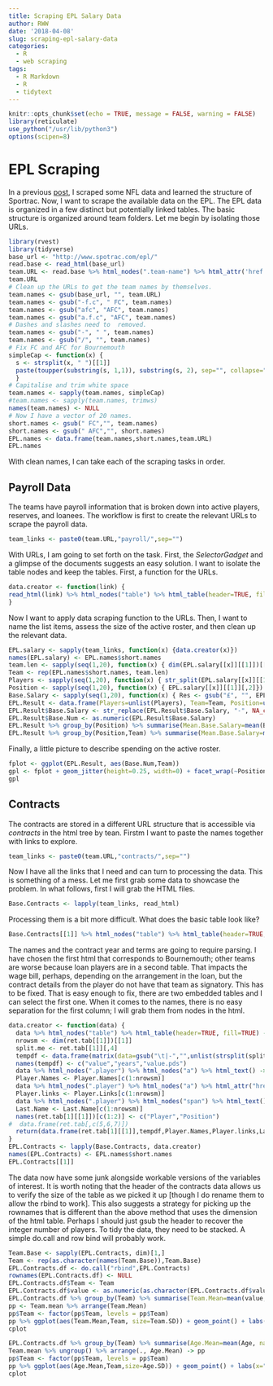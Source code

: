 ```yaml
---
title: Scraping EPL Salary Data
author: RWW
date: '2018-04-08'
slug: scraping-epl-salary-data
categories:
  - R
  - web scraping
tags:
  - R Markdown
  - R
  - tidytext
---
```


```r
knitr::opts_chunk$set(echo = TRUE, message = FALSE, warning = FALSE)
library(reticulate)
use_python("/usr/lib/python3")
options(scipen=8)
```

# EPL Scraping

In a previous [post](https://www.data.viajes/post/scraping-the-nfl-salary-cap-data-with-python-and-r/), I scraped some NFL data and learned the structure of Sportrac.  Now, I want to scrape the available data on the EPL.  The EPL data is organized in a few distinct but potentially linked tables.  The basic structure is organized around team folders.  Let me begin by isolating those URLs.

```r
library(rvest)
library(tidyverse)
base_url <- "http://www.spotrac.com/epl/"
read.base <- read_html(base_url)
team.URL <- read.base %>% html_nodes(".team-name") %>% html_attr('href')
team.URL
# Clean up the URLs to get the team names by themselves.
team.names <- gsub(base_url, "", team.URL)
team.names <- gsub("-f.c", " FC", team.names)
team.names <- gsub("afc", "AFC", team.names)
team.names <- gsub("a.f.c", "AFC", team.names)
# Dashes and slashes need to  removed.
team.names <- gsub("-", " ", team.names)
team.names <- gsub("/", "", team.names)
# Fix FC and AFC for Bournemouth
simpleCap <- function(x) {
  s <- strsplit(x, " ")[[1]]
  paste(toupper(substring(s, 1,1)), substring(s, 2), sep="", collapse=" ")
  }
# Capitalise and trim white space
team.names <- sapply(team.names, simpleCap)
#team.names <- sapply(team.names, trimws)
names(team.names) <- NULL
# Now I have a vector of 20 names.
short.names <- gsub(" FC","", team.names)
short.names <- gsub(" AFC","", short.names)
EPL.names <- data.frame(team.names,short.names,team.URL)
EPL.names
```

With clean names, I can take each of the scraping tasks in order.


## Payroll Data

The teams have payroll information that is broken down into active players, reserves, and loanees.  The workflow is first to create the relevant URLs to scrape the payroll data. 

```r
team_links <- paste0(team.URL,"payroll/",sep="")
```

With URLs, I am going to set forth on the task.  First, the *SelectorGadget* and a glimpse of the documents suggests an easy solution.  I want to isolate the table nodes and keep the tables.  First, a function for the URLs.

```r
data.creator <- function(link) {
read_html(link) %>% html_nodes("table") %>% html_table(header=TRUE, fill=TRUE)
}
```

Now I want to apply data scraping function to the URLs.  Then, I want to name the list items, assess the size of the active roster, and then clean up the relevant data.

```r
EPL.salary <- sapply(team_links, function(x) {data.creator(x)})
names(EPL.salary) <- EPL.names$short.names
team.len <- sapply(seq(1,20), function(x) { dim(EPL.salary[[x]][[1]])[[1]]})
Team <- rep(EPL.names$short.names, team.len)
Players <- sapply(seq(1,20), function(x) { str_split(EPL.salary[[x]][[1]][,1], "\t", simplify=TRUE)[,31]})
Position <- sapply(seq(1,20), function(x) { EPL.salary[[x]][[1]][,2]})
Base.Salary <- sapply(seq(1,20), function(x) { Res <- gsub("£", "", EPL.salary[[x]][[1]][,3]); gsub(",","",Res)})
EPL.Result <- data.frame(Players=unlist(Players), Team=Team, Position=unlist(Position), Base.Salary=unlist(Base.Salary))
EPL.Result$Base.Salary <- str_replace(EPL.Result$Base.Salary, "-", NA_character_)
EPL.Result$Base.Num <- as.numeric(EPL.Result$Base.Salary)
EPL.Result %>% group_by(Position) %>% summarise(Mean.Base.Salary=mean(Base.Num, na.rm=TRUE),sdBS=sd(Base.Num, na.rm = TRUE))
EPL.Result %>% group_by(Position,Team) %>% summarise(Mean.Base.Salary=mean(Base.Num, na.rm=TRUE),sdBS=sd(Base.Num, na.rm = TRUE))
```

Finally, a little picture to describe spending on the active roster.

```r
fplot <- ggplot(EPL.Result, aes(Base.Num,Team))
gpl <- fplot + geom_jitter(height=0.25, width=0) + facet_wrap(~Position) + labs(x="Base Salary")
gpl
```

## Contracts

The contracts are stored in a different URL structure that is accessible via *contracts* in the html tree by tean.  Firstm I want to paste the names together with links to explore.

```r
team_links <- paste0(team.URL,"contracts/",sep="")
```

Now I have all the links that I need and can turn to processing the data.  This is something of a mess.  Let me first grab some data to showcase the problem.  In what follows, first I will grab the HTML files.

```r
Base.Contracts <- lapply(team_links, read_html)
```

Processing them is a bit more difficult.  What does the basic table look like?

```r
Base.Contracts[[1]] %>% html_nodes("table") %>% html_table(header=TRUE, fill=TRUE)
```

The names and the contract year and terms are going to require parsing.  I have chosen the first html that corresponds to Bournemouth; other teams are worse because loan players are in a second table.  That impacts the wage bill, perhaps, depending on the arrangement in the loan, but the contract details from the player do not have that team as signatory.  This has to be fixed.  That is easy enough to fix, there are two embedded tables and I can select the first one.  When it comes to the names, there is no easy separation for the first column; I will grab them from nodes in the html.


```r
data.creator <- function(data) { 
  data %>% html_nodes("table") %>% html_table(header=TRUE, fill=TRUE) -> ret.tab
  nrowsm <- dim(ret.tab[[1]])[[1]]
  split.me <- ret.tab[[1]][,4]
  tempdf <- data.frame(matrix(data=gsub("\t|-","",unlist(strsplit(split.me, "\\n"))), nrow=nrowsm, byrow=TRUE))
  names(tempdf) <- c("value","years","value.pds")
  data %>% html_nodes(".player") %>% html_nodes("a") %>% html_text() -> Player.Names
  Player.Names <- Player.Names[c(1:nrowsm)]
  data %>% html_nodes(".player") %>% html_nodes("a") %>% html_attr("href") -> Player.Links
  Player.links <- Player.Links[c(1:nrowsm)]
  data %>% html_nodes(".player") %>% html_nodes("span") %>% html_text() -> Last.Name
  Last.Name <- Last.Name[c(1:nrowsm)]
  names(ret.tab[1][[1]])[c(1:2)] <- c("Player","Position")
#  data.frame(ret.tab[,c(5,6,7)]) 
  return(data.frame(ret.tab[1][[1]],tempdf,Player.Names,Player.links,Last.Name))
}
EPL.Contracts <- lapply(Base.Contracts, data.creator)
names(EPL.Contracts) <- EPL.names$short.names
EPL.Contracts[[1]]
```

The data now have some junk alongside workable versions of the variables of interest.  It is worth noting that the header of the contracts data allows us to verify the size of the table as we picked it up [though I do rename them to allow the rbind to work].  This also suggests a strategy for picking up the rownames that is different than the above method that uses the dimension of the html table.  Perhaps I should just gsub the header to recover the integer number of players.  To tidy the data, they need to be stacked.  A simple do.call and row bind will probably work.

```r
Team.Base <- sapply(EPL.Contracts, dim)[1,]
Team <- rep(as.character(names(Team.Base)),Team.Base)
EPL.Contracts.df <- do.call("rbind",EPL.Contracts)
rownames(EPL.Contracts.df) <- NULL
EPL.Contracts.df$Team <- Team
EPL.Contracts.df$value <- as.numeric(as.character(EPL.Contracts.df$value))
EPL.Contracts.df %>% group_by(Team) %>% summarise(Team.Mean=mean(value, na.rm=TRUE)/1e3, Team.SD=sd(value, na.rm=TRUE)) -> Team.mean
pp <- Team.mean %>% arrange(Team.Mean)
pp$Team <- factor(pp$Team, levels = pp$Team)
pp %>% ggplot(aes(Team.Mean,Team, size=Team.SD)) + geom_point() + labs(x="Avg. Contract (1000s)") -> cplot
cplot
```

```r
EPL.Contracts.df %>% group_by(Team) %>% summarise(Age.Mean=mean(Age, na.rm=TRUE), Age.SD=sd(Age, na.rm=TRUE)) -> Team.mean
Team.mean %>% ungroup() %>% arrange(., Age.Mean) -> pp
pp$Team <- factor(pp$Team, levels = pp$Team)
pp %>% ggplot(aes(Age.Mean,Team,size=Age.SD)) + geom_point() + labs(x="Age") -> cplot
cplot
```
